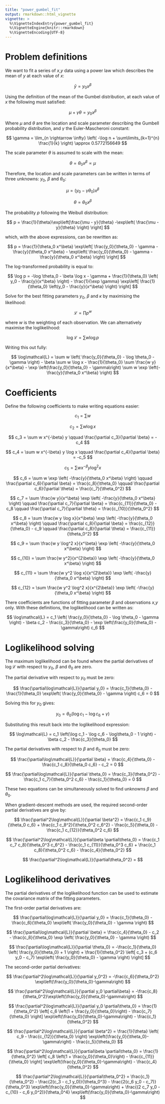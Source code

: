 ```yaml
---
title: "power_gumbel_fit"
output: rmarkdown::html_vignette
vignette: >
  %\VignetteIndexEntry{power_gumbel_fit}
  %\VignetteEngine{knitr::rmarkdown}
  %\VignetteEncoding{UTF-8}
---
```



# Problem definitions

We want to fit a series of $x$,$y$ data using a power law which describes the mean of $y$ at each value of $x$:

$$
\bar{y} = y_0 x^\beta
$$

Using the definition of the mean of the Gumbel distribution, at each value of $x$ the following must satisfied:

$$
\mu + \gamma \theta = y_0 x^\beta
$$

Where $\mu$ and $\theta$ are the location and scale parameter describing the Gumbell probability distribution, and $\gamma$ the Euler-Mascheroni constant:

$$
\gamma 
= \lim_{n \rightarrow \infty} \left( -\log n + \sum\limits_{k=1}^{n} \frac{1}{k} \right)
\approx 0.5772156649
$$ 

The scale parameter $\theta$ is assumed to scale with the mean:

$$
\theta = \theta_0 x^\beta 
\propto
\mu
$$

Therefore, the location and scale parameters can be written in terms of three unknowns: $y_0$, $\beta$ and $\theta_0$:

$$ 
\mu = \left( y_0 - \gamma \theta_0 \right) x^\beta
$$


$$ 
\theta = \theta_0 x^\beta
$$

The probability $p$ following the Weibull distribution:

$$ 
p = \frac{1}{\theta}\exp\left[\frac{\mu - y}{\theta} -\exp\left( \frac{\mu - y}{\theta} \right) \right]
$$

which, with the above expressions, can be rewritten as:

$$
p = \frac{1}{\theta_0 x^\beta} \exp\left[
\frac{y_0}{\theta_0} - \gamma - \frac{y}{\theta_0 x^\beta} 
- \exp\left( \frac{y_0}{\theta_0} - \gamma - \frac{y}{\theta_0 x^\beta}  \right) \right]
$$

The log-transformed probability is equal to:

$$
\log p = 
-\log \theta_0 - \beta \log x - \gamma + 
\frac{1}{\theta_0} \left( y_0 - \frac{y}{x^\beta} \right) - 
\frac{1}{\exp \gamma} \exp\left[ \frac{1}{\theta_0} \left(y_0 - \frac{y}{x^\beta} \right) \right]
$$

Solve for the best fitting parameters $y_0$, $\beta$ and $\kappa$ by maximising the likelihood:

$$
\mathcal{L} = \prod p^w
$$

where $w$ is the weighting of each observation. We can alternatively maximise the loglikelihood:

$$
\log\mathcal{L} = \sum w \log p
$$

Writing this out fully:

$$
\log\mathcal{L} = 
\sum w \left( \frac{y_0}{\theta_0} - \log \theta_0 - \gamma \right) 
- \beta \sum w \log x 
- \frac{1}{\theta_0} \sum \frac{w y}{x^\beta}
- \exp \left(\frac{y_0}{\theta_0} - \gamma\right) \sum w \exp \left(- \frac{y}{\theta_0 x^\beta} \right)
$$

# Coefficients

Define the following coefficients to make writing equations easier:

$$
c_1 = \sum w
$$

$$
c_2 = \sum w \log x
$$

$$
c_3 = \sum w x^{-\beta} y
\qquad
\frac{\partial c_3}{\partial \beta} = -c_4
$$

$$ 
c_4 = \sum w x^{-\beta} y \log x
\qquad
\frac{\partial c_4}{\partial \beta} = -c_5
$$

$$ 
c_5 = \sum w x^{-\beta} y \log^2 x
$$

$$ 
c_6 = \sum w \exp \left( -\frac{y}{\theta_0 x^\beta} \right)
\qquad
\frac{\partial c_6}{\partial \beta} = \frac{c_8}{\theta_0}
\qquad
\frac{\partial c_6}{\partial \theta} = \frac{c_7}{\theta_0^2}
$$

$$ 
c_7 = \sum \frac{w y}{x^\beta} \exp \left( -\frac{y}{\theta_0 x^\beta} \right)
\qquad
\frac{\partial c_7}{\partial \beta} = \frac{c_{11}}{\theta_0} - c_8
\qquad
\frac{\partial c_7}{\partial \theta} = \frac{c_{10}}{\theta_0^2}
$$

$$ 
c_8 = \sum \frac{w y \log x}{x^\beta} \exp \left( -\frac{y}{\theta_0 x^\beta} \right)
\qquad
\frac{\partial c_8}{\partial \beta} = \frac{c_{12}}{\theta_0} - c_9
\qquad
\frac{\partial c_8}{\partial \theta} = \frac{c_{11}}{\theta_0^2}
$$

$$ 
c_9 = \sum \frac{w y \log^2 x}{x^\beta} \exp \left( -\frac{y}{\theta_0 x^\beta} \right)
$$

$$ 
c_{10} = \sum \frac{w y^2}{x^{2\beta}} \exp \left( -\frac{y}{\theta_0 x^\beta} \right)
$$

$$ 
c_{11} = \sum \frac{w y^2 \log x}{x^{2\beta}} \exp \left( -\frac{y}{\theta_0 x^\beta} \right)
$$

$$ 
c_{12} = \sum \frac{w y^2 \log^2 x}{x^{2\beta}} \exp \left( -\frac{y}{\theta_0 x^\beta} \right)
$$

There coefficients are functions of fitting parameter $\beta$ and observations $x$,$y$ only. With these definitions, the loglikelihood can be written as:

$$
\log\mathcal{L} = 
c_1 \left( \frac{y_0}{\theta_0} - \log \theta_0 - \gamma \right) 
- \beta c_2
- \frac{c_3}{\theta_0} 
- \exp \left(\frac{y_0}{\theta_0} - \gamma\right) c_6
$$

# Loglikelihood solving

The maximum loglikelihood can be found where the partial derivatives of $\log\mathcal{L}$ with respect to $y_0$, $\beta$ and $\theta_0$ are zero.

The partial derivative with respect to $y_0$ must be zero:

$$
\frac{\partial\log\mathcal{L}}{\partial y_0} = 
\frac{c_1}{\theta_0} - \frac{1}{\theta_0} \exp\left( \frac{y_0}{\theta_0} - \gamma \right) c_6 = 0
$$

Solving this for $y_0$ gives:

$$
y_0 = \theta_0 \left(\log c_1 - \log c_6 + \gamma \right)
$$

Substituting this result back into the loglikelihood expression:

$$
\log\mathcal{L} = 
c_1 \left(\log c_1 - \log c_6 - \log\theta_0 - 1 \right) - 
\beta c_2 - 
\frac{c_3}{\theta_0} 
$$

The partial derivatives with respect to $\beta$ and $\theta_0$ must be zero:

$$
\frac{\partial\log\mathcal{L}}{\partial \beta} = 
\frac{c_4}{\theta_0} - \frac{c_1 c_8}{\theta_0 c_6} - c_2
= 0
$$

$$
\frac{\partial\log\mathcal{L}}{\partial \theta_0} = 
\frac{c_3}{\theta_0^2} - \frac{c_1 c_7}{\theta_0^2 c_6} - \frac{c_1}{\theta_0}
= 0
$$

These two equations can be simultaneously solved to find unknowns $\beta$ and $\theta_0$.

When gradient-descent methods are used, the required second-order partial derivatives are give by:

$$
\frac{\partial^2\log\mathcal{L}}{\partial \beta^2} = 
\frac{c_1 c_9}{\theta_0 c_6} + 
\frac{c_1 c_8^2}{\theta_0^2 c_6^2} - 
\frac{c_5}{\theta_0} - 
\frac{c_1 c_{12}}{\theta_0^2 c_6}
$$

$$
\frac{\partial^2\log\mathcal{L}}{\partial\beta \partial\theta_0} = 
\frac{c_1 c_7 c_8}{\theta_0^3 c_6^2} - \frac{c_1 c_{11}}{\theta_0^3 c_6} + \frac{c_1 c_8}{\theta_0^2 c_6} - \frac{c_4}{\theta_0^2}
$$

$$
\frac{\partial^2\log\mathcal{L}}{\partial\theta_0^2} = 
$$


# Loglikelihood derivatives

The partial derivatives of the loglikelihood function can be used to estimate the covariance matrix of the fitting parameters.

The first-order partial derivatives are:

$$
\frac{\partial\log\mathcal{L}}{\partial y_0} = 
\frac{c_1}{\theta_0} - \frac{c_6}{\theta_0} \exp\left( \frac{y_0}{\theta_0} - \gamma \right) 
$$

$$
\frac{\partial\log\mathcal{L}}{\partial \beta} = 
\frac{c_4}{\theta_0} - c_2 - \frac{c_8}{\theta_0} \exp \left( \frac{y_0}{\theta_0} - \gamma \right)
$$

$$
\frac{\partial\log\mathcal{L}}{\partial \theta_0} = 
-\frac{c_1}{\theta_0} \left( \frac{y_0}{\theta_0} + 1 \right) + 
\frac{1}{\theta_0^2} \left[ c_3 + (c_6 y_0 - c_7) \exp\left( \frac{y_0}{\theta_0} - \gamma \right) \right]
$$

The second-order partial derivatives:

$$
\frac{\partial^2\log\mathcal{L}}{\partial y_0^2} =
-\frac{c_6}{\theta_0^2} \exp\left(\frac{y_0}{\theta_0}-\gamma\right)
$$

$$
\frac{\partial^2\log\mathcal{L}}{\partial y_0 \partial\beta} =
-\frac{c_8}{\theta_0^2}\exp\left(\frac{y_0}{\theta_0}-\gamma\right)
$$

$$
\frac{\partial^2\log\mathcal{L}}{\partial y_0 \partial\theta_0} = 
\frac{1}{\theta_0^2} \left[ c_6 \left(1 + \frac{y_0}{\theta_0}\right) - \frac{c_7}{\theta_0} \right] \exp\left(\frac{y_0}{\theta_0}-\gamma\right) - 
\frac{c_1}{\theta_0^2}
$$

$$
\frac{\partial^2\log\mathcal{L}}{\partial \beta^2} = 
\frac{1}{\theta} \left( c_9 - \frac{c_{12}}{\theta_0} \right) \exp\left(\frac{y_0}{\theta_0}-\gamma\right) - 
\frac{c_5}{\theta_0}
$$

$$
\frac{\partial^2\log\mathcal{L}}{\partial\beta \partial\theta_0} = 
\frac{1}{\theta_0^2} \left[ c_8 \left(1 + \frac{y_0}{\theta_0}\right) - \frac{c_{11}}{\theta_0} \right] \exp\left(\frac{y_0}{\theta_0}-\gamma\right) - 
\frac{c_4}{\theta_0^2}
$$

$$
\frac{\partial^2\log\mathcal{L}}{\partial\theta_0^2} = 
\frac{c_1}{\theta_0^2} -
\frac{2(c_3 - c_1 y_0)}{\theta_0^3} - 
\frac{2(c_6 y_0 - c_7)}{\theta_0^3} \exp\left(\frac{y_0}{\theta_0}-\gamma\right) +
\frac{(2 c_7 y_0 - c_{10} - c_6 y_0^2)}{\theta_0^4} \exp\left(\frac{y_0}{\theta_0}-\gamma\right)
$$
